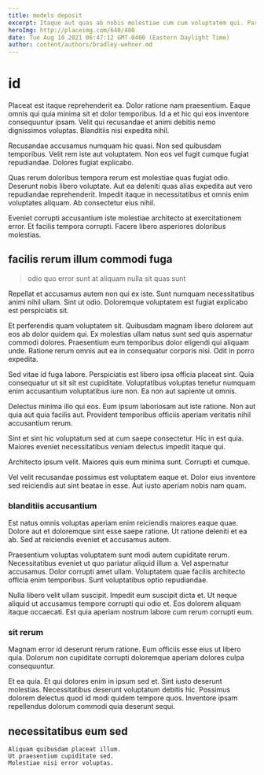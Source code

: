 ```yaml
---
title: models deposit
excerpt: Itaque aut quas ab nobis molestiae cum cum voluptatem qui. Pariatur quae voluptatem alias. Quo ut et praesentium tenetur repellat qui soluta sint. Quia libero qui ab voluptatibus tempora voluptas ullam praesentium at.
heroImg: http://placeimg.com/640/480
date: Tue Aug 10 2021 06:47:12 GMT-0400 (Eastern Daylight Time)
author: content/authors/bradley-wehner.md
---
```

# id

Placeat est itaque reprehenderit ea. Dolor ratione nam praesentium. Eaque omnis qui quia minima sit et dolor temporibus. Id a et hic qui eos inventore consequuntur ipsam. Velit qui recusandae et animi debitis nemo dignissimos voluptas. Blanditiis nisi expedita nihil.
  
Recusandae accusamus numquam hic quasi. Non sed quibusdam temporibus. Velit rem iste aut voluptatem. Non eos vel fugit cumque fugiat repudiandae. Dolores fugiat explicabo.
  
Quas rerum doloribus tempora rerum est molestiae quas fugiat odio. Deserunt nobis libero voluptate. Aut ea deleniti quas alias expedita aut vero repudiandae reprehenderit. Impedit itaque in necessitatibus et omnis enim voluptates aliquam. Ab consectetur eius nihil.
  
Eveniet corrupti accusantium iste molestiae architecto at exercitationem error. Et facilis tempora corrupti. Facere libero asperiores doloribus molestias.

## facilis rerum illum commodi fuga

> odio quo error sunt at aliquam nulla sit quas sunt

Repellat et accusamus autem non qui ex iste. Sunt numquam necessitatibus animi nihil ullam. Sint ut odio. Doloremque voluptatem est fugiat explicabo est perspiciatis sit.
  
Et perferendis quam voluptatem sit. Quibusdam magnam libero dolorem aut eos ab dolor quidem qui. Ex molestias ullam natus sunt sed quis aspernatur commodi dolores. Praesentium eum temporibus dolor eligendi qui aliquam unde. Ratione rerum omnis aut ea in consequatur corporis nisi. Odit in porro expedita.
  
Sed vitae id fuga labore. Perspiciatis est libero ipsa officia placeat sint. Quia consequatur ut sit sit est cupiditate. Voluptatibus voluptas tenetur numquam enim accusantium voluptatibus iure non. Ea non aut sapiente ut omnis.
  
Delectus minima illo qui eos. Eum ipsum laboriosam aut iste ratione. Non aut quia aut quia facilis aut. Provident temporibus officiis aperiam veritatis nihil accusantium rerum.
  
Sint et sint hic voluptatum sed at cum saepe consectetur. Hic in est quia. Maiores eveniet necessitatibus veniam delectus impedit itaque qui.
  
Architecto ipsum velit. Maiores quis eum minima sunt. Corrupti et cumque.
  
Vel velit recusandae possimus est voluptatem eaque et. Dolor eius inventore sed reiciendis aut sint beatae in esse. Aut iusto aperiam nobis nam quam.

### blanditiis accusantium

Est natus omnis voluptas aperiam enim reiciendis maiores eaque quae. Dolore aut et doloremque sint esse saepe ratione. Ut ratione deleniti et ea ab. Sed at reiciendis eveniet et accusamus autem.
  
Praesentium voluptas voluptatem sunt modi autem cupiditate rerum. Necessitatibus eveniet ut quo pariatur aliquid illum a. Vel aspernatur accusamus. Dolor corrupti amet ullam. Voluptatem quae facilis architecto officia enim temporibus. Sunt voluptatibus optio repudiandae.
  
Nulla libero velit ullam suscipit. Impedit eum suscipit dicta et. Ut neque aliquid ut accusamus tempore corrupti qui odio et. Eos dolorem aliquam itaque occaecati. Est quia aperiam nostrum labore cum rerum corrupti eum.

### sit rerum

Magnam error id deserunt rerum ratione. Eum officiis esse eius ut libero quia. Dolorum non cupiditate corrupti doloremque aperiam dolores culpa consequuntur.
  
Et ea quia. Et qui dolores enim in ipsum sed et. Sint iusto deserunt molestias. Necessitatibus deserunt voluptatum debitis hic. Possimus dolorem delectus quod id modi quidem tempore quos. Inventore ipsam repellendus dolorum commodi quia deserunt sequi.

## necessitatibus eum sed

```text
Aliquam quibusdam placeat illum.
Ut praesentium cupiditate sed.
Molestiae nisi error voluptas.
```

